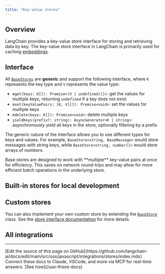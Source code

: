 ```yaml
---
title: "Key-value stores"
---
```


## Overview

LangChain provides a key-value store interface for storing and retrieving data by key. The key-value store interface in LangChain is primarily used for caching [embeddings](/oss/javascript/integrations/text_embedding).

## Interface

All [`BaseStores`](https://api.js.langchain.com/classes/langchain_core.stores.BaseStore.html) are **generic** and support the following interface, where `K` represents the key type and `V` represents the value type:

- `mget(keys: K[]): Promise<(V | undefined)[]>`: get the values for multiple keys, returning `undefined` if a key does not exist
- `mset(keyValuePairs: [K, V][]): Promise<void>`: set the values for multiple keys
- `mdelete(keys: K[]): Promise<void>`: delete multiple keys
- `yieldKeys(prefix?: string): AsyncGenerator<K | string>`: asynchronously yield all keys in the store, optionally filtering by a prefix

The generic nature of the interface allows you to use different types for keys and values. For example, `BaseStore<string, BaseMessage>` would store messages with string keys, while `BaseStore<string, number[]>` would store arrays of numbers.

<Note>
Base stores are designed to work with **multiple** key-value pairs at once for efficiency. This saves on network round-trips and may allow for more efficient batch operations in the underlying store.
</Note>

## Built-in stores for local development

<Columns cols={2}>
  <Card title="InMemoryStore" icon="link" href="/oss/javascript/integrations/stores/in_memory" arrow="true" cta="View guide" />
  <Card title="LocalFileStore" icon="link" href="/oss/javascript/integrations/stores/file_system" arrow="true" cta="View guide" />
</Columns>


## Custom stores

You can also implement your own custom store by extending the [`BaseStore`](https://langchain-ai.github.io/langgraphjs/reference/classes/checkpoint.BaseStore.html) class. See the [store interface documentation](https://api.js.langchain.com/classes/langchain_core.stores.BaseStore.html) for more details.

## All integrations

<Columns cols={3}>
  <Card
    title="Cassandra KV"
    icon="link"
    href="/oss/javascript/integrations/stores/cassandra_storage"
    arrow="true"
    cta="View guide"
  />
  <Card
    title="IORedis"
    icon="link"
    href="/oss/javascript/integrations/stores/ioredis_storage"
    arrow="true"
    cta="View guide"
  />
  <Card
    title="Upstash Redis"
    icon="link"
    href="/oss/javascript/integrations/stores/upstash_redis_storage"
    arrow="true"
    cta="View guide"
  />
  <Card
    title="Vercel KV"
    icon="link"
    href="/oss/javascript/integrations/stores/vercel_kv_storage"
    arrow="true"
    cta="View guide"
  />
</Columns>

---

<Callout icon="pen-to-square" iconType="regular">
    [Edit the source of this page on GitHub](https://github.com/langchain-ai/docs/edit/main/src/oss/javascript/integrations/stores/index.mdx)
</Callout>
<Tip icon="terminal" iconType="regular">
    Connect these docs to Claude, VSCode, and more via MCP for    real-time answers. [See how](/use-these-docs)
</Tip>
